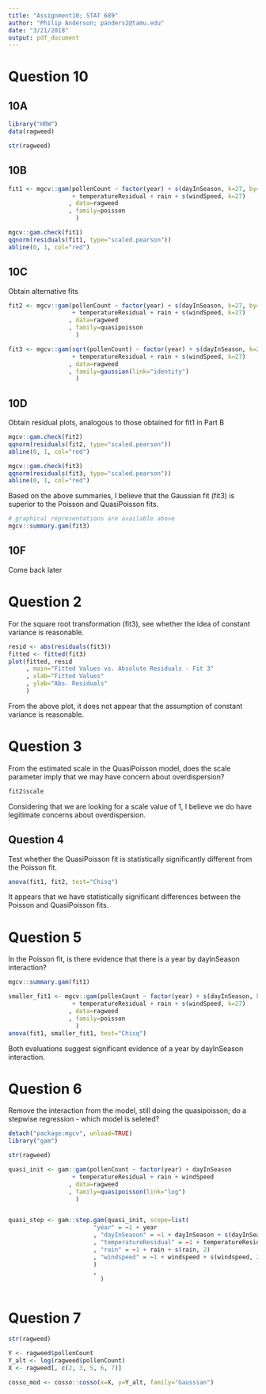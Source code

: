 ```yaml
---
title: "Assignment10; STAT 689"
author: "Philip Anderson; panders2@tamu.edu"
date: "3/21/2018"
output: pdf_document
---
```


# Question 10
## 10A
```r
library("HRW")
data(ragweed)

```

```r
str(ragweed)
```

## 10B

```r
fit1 <- mgcv::gam(pollenCount ~ factor(year) + s(dayInSeason, k=27, by=factor(year))
                  + temperatureResidual + rain + s(windSpeed, k=27) 
                 , data=ragweed
                 , family=poisson
                   )

```


```r
mgcv::gam.check(fit1)
qqnorm(residuals(fit1, type="scaled.pearson"))
abline(0, 1, col="red")
```

## 10C
Obtain alternative fits

```r
fit2 <- mgcv::gam(pollenCount ~ factor(year) + s(dayInSeason, k=27, by=factor(year))
                  + temperatureResidual + rain + s(windSpeed, k=27) 
                 , data=ragweed
                 , family=quasipoisson
                   )

```

```r
fit3 <- mgcv::gam(sqrt(pollenCount) ~ factor(year) + s(dayInSeason, k=27, by=factor(year))
                  + temperatureResidual + rain + s(windSpeed, k=27) 
                 , data=ragweed
                 , family=gaussian(link="identity")
                   )

```

## 10D
Obtain residual plots, analogous to those obtained for fit1 in Part B

```r
mgcv::gam.check(fit2)
qqnorm(residuals(fit2, type="scaled.pearson"))
abline(0, 1, col="red")
```

```r
mgcv::gam.check(fit3)
qqnorm(residuals(fit3, type="scaled.pearson"))
abline(0, 1, col="red")
```

Based on the above summaries, I believe that the Gaussian fit (fit3) is superior to the Poisson and QuasiPoisson fits.  

```r
# graphical representations are available above
mgcv::summary.gam(fit3)
```

## 10F
Come back later

# Question 2

For the square root transformation (fit3), see whether the idea of constant variance is reasonable.
```r
resid <- abs(residuals(fit3))
fitted <- fitted(fit3)
plot(fitted, resid
     , main="Fitted Values vs. Absolute Residuals - Fit 3"
     , xlab="Fitted Values"
     , ylab="Abs. Residuals"
     )

```

From the above plot, it does not appear that the assumption of constant variance is reasonable. 

# Question 3
From the estimated scale in the QuasiPoisson model, does the scale parameter imply that we may have concern about overdispersion?

```r
fit2$scale
```

Considering that we are looking for a scale value of 1, I believe we do have legitimate concerns about overdispersion.

## Question 4
Test whether the QuasiPoisson fit is statistically significantly different from the Poisson fit.

```r
anova(fit1, fit2, test="Chisq")
```

It appears that we have statistically significant differences between the Poisson and QuasiPoisson fits.

# Question 5
In the Poisson fit, is there evidence that there is a year by dayInSeason interaction?

```r
mgcv::summary.gam(fit1)
```

```r
smaller_fit1 <- mgcv::gam(pollenCount ~ factor(year) + s(dayInSeason, k=27)
                  + temperatureResidual + rain + s(windSpeed, k=27) 
                 , data=ragweed
                 , family=poisson
                   )
anova(fit1, smaller_fit1, test="Chisq")

```

Both evaluations suggest significant evidence of a year by dayInSeason interaction.

# Question 6
Remove the interaction from the model, still doing the quasipoisson; do a stepwise regression - which model is seleted?

```r
detach("package:mgcv", unload=TRUE)
library("gam")
```

```r
str(ragweed)
```

```r
quasi_init <- gam::gam(pollenCount ~ factor(year) + dayInSeason
                  + temperatureResidual + rain + windSpeed 
                 , data=ragweed
                 , family=quasipoisson(link="log")
                   )


quasi_step <- gam::step.gam(quasi_init, scope=list(
                        "year" = ~1 + year
                        , "dayInSeason" = ~1 + dayInSeason + s(dayInSeason, 2)
                        , "temperatureResidual" = ~1 + temperatureResidual +  s(temperatureResidual, 2)
                        , "rain" = ~1 + rain + s(rain, 2)
                        , "windspeed" = ~1 + windspeed + s(windspeed, 2)
                        )
                        , 
                          )



```

# Question 7

```r
str(ragweed)
```

```r
Y <- ragweed$pollenCount
Y_alt <- log(ragweed$pollenCount)
X <- ragweed[, c(2, 3, 5, 6, 7)]
```

```r
cosso_mod <- cosso::cosso(x=X, y=Y_alt, family="Gaussian")
```

